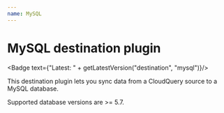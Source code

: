 ```yaml
---
name: MySQL
---
```

# MySQL destination plugin


<Badge text={"Latest: " + getLatestVersion("destination", "mysql")}/>

This destination plugin lets you sync data from a CloudQuery source to a MySQL database.

Supported database versions are >= 5.7.
